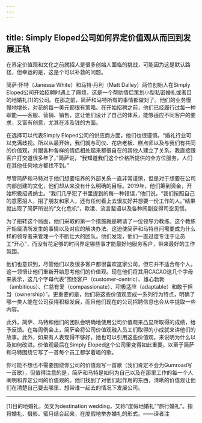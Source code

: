```yaml
---
---
---
```

title: Simply Eloped公司如何界定价值观从而回到发展正轨
---




在界定价值观和文化之前就招人是很多创始人面临的挑战，可能因为这是默认路径，但幸运的是，这是个可以补救的问题。

简萨·怀特（Janessa White）和马特·丹利（Matt Dalley）两位创始人在Simply Eloped公司开始招聘时遇上了麻烦，这是一个帮助情侣策划小型私密婚礼或者目的地婚礼[1]的公司。在那之前，简萨和马特所有的事情都做对了。他们的业务慢慢地增长，对花的每一美元都很有策略。在开始招聘之前，他们已经履行过每一种职能——客服、营销、销售，这让他们设计了自己的体系，能够适应不同客户的要求，又富有创意，尤其在涉及钱的方面。

在选择可以代表Simply Eloped公司的供应商方面，他们也很谨慎。“婚礼行业可以充满歧视。所以从最开始，我们就与司仪、花店老板、糕点师以及与我们有共同的价值观，并跟各种各样的情侣相处起来都很自在的其他人建立了关系。我直接跟客户打交道很多年了，”简萨说，“我知道我们这个价格所提供的全方位服务，人们在其他任何地方都找不到。”

尽管简萨和马特对于他们想要培养的外部关系一直非常谨慎，但是对于想要在公司内部创建的文化，他们却从来没有什么明确的目标。2019年，他们筹到资金，开始积极招贤纳士。“我们几乎犯了书里提到的每一种错误，”他们说，“我们按照自己的意愿招人，招了朋友和家人，还有任何看上去很友好并想要一份工作的人。”结果就出现了简萨所说的“文化危机”，欺凌、流言蜚语以及各种闹剧变得司空见惯。

为了扭转这个局面，他们采取的第一个措施就是聘请了一位领导力教练。这个教练开始厘清所发生的事情以及对应的解决办法。这迫使简萨和马特自问需要成为什么样的领导者来管理一个不断壮大的团队。他们发现，他们一直过度专注于让员工“开心”，而没有花足够的时间界定哪些事才能最好地服务客户，带来最好的工作氛围。

他们也意识到，尽管他们以及很多客户都很喜欢这家公司，但它并不适合每个人。这一领悟让他们重新开始思考他们的价值观。现在他们将其用CACAO这几个字母来表示，这几个字母代表“围绕客户（customer-centric）、雄心勃勃（ambitious）、仁慈有爱（compassionate）、积极适应（adaptable）和敢于担当（ownership）”。更重要的是，他们将这些价值观变成一系列行为特点，明确了哪一类人能在公司获得积极发展，而且他们现在的公司招聘信息也会从中提取一些内容。

此外，简萨、马特和他们的团队会明确地使用公司价值观来凸显所取得的成绩，给予反馈。在每周例会上，简萨会将公司价值观融入员工们取得的小成就来讲他们的故事。此外，如果有人表现得不够好，她也可以引用这些价值观，来说明为什么以及如何改进。价值观最后在Simply Eloped这个公司里变得如此重要，以至于简萨和马特围绕它写了一首每个员工都学着唱的歌。

你可能不想也不需要围绕你公司的价值观写一首歌（我们肯定不会为Gumroad写一首歌），但值得注意的是，简萨和马特是如何为自己以及在那里工作的每一个人阐明和界定公司的价值观的。他们找到了对他们起作用的东西，清晰的价值观让他们在清楚自己要去哪里、想带谁一起去的情况下发展公司。



* * *



[1]目的地婚礼，英文为destination wedding，又称“度假地婚礼”“旅行婚礼”。指将婚礼、摄影、蜜月结合起来，在度假地举办婚礼的形式。——译者注